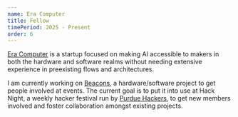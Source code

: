 ```yaml
---
name: Era Computer
title: Fellow
timePeriod: 2025 - Present
order: 6
---
```


[Era Computer](https://era.computer) is a startup focused on making AI accessible to makers in both the hardware and software realms without needing extensive experience in preexisting flows and architectures.

I am currently working on [Beacons](https://github.com/purduehackers/beacons), a hardware/software project to get people involved at events. The current goal is to put it into use at Hack Night, a weekly hacker festival run by [Purdue Hackers](https://purduehackers.com), to get new members involved and foster collaboration amongst existing projects.
